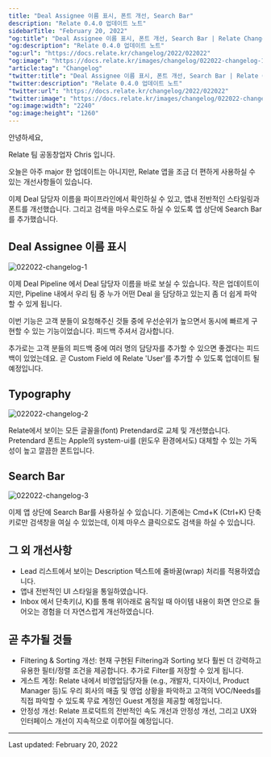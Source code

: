 ```yaml
---
title: "Deal Assignee 이름 표시, 폰트 개선, Search Bar"
description: "Relate 0.4.0 업데이트 노트"
sidebarTitle: "February 20, 2022"
"og:title": "Deal Assignee 이름 표시, 폰트 개선, Search Bar | Relate Changelog"
"og:description": "Relate 0.4.0 업데이트 노트"
"og:url": "https://docs.relate.kr/changelog/2022/022022"
"og:image": "https://docs.relate.kr/images/changelog/022022-changelog-1.png"
"article:tag": "Changelog"
"twitter:title": "Deal Assignee 이름 표시, 폰트 개선, Search Bar | Relate Changelog"
"twitter:description": "Relate 0.4.0 업데이트 노트"
"twitter:url": "https://docs.relate.kr/changelog/2022/022022"
"twitter:image": "https://docs.relate.kr/images/changelog/022022-changelog-1.png"
"og:image:width": "2240"
"og:image:height": "1260"
---
```


안녕하세요,

Relate 팀 공동창업자 Chris 입니다.

오늘은 아주 major 한 업데이트는 아니지만, Relate 앱을 조금 더 편하게 사용하실 수 있는 개선사항들이 있습니다.

이제 Deal 담당자 이름을 파이프라인에서 확인하실 수 있고, 앱내 전반적인 스타일링과 폰트를 개선했습니다. 그리고 검색을 마우스로도 하실 수 있도록 앱 상단에 Search Bar를 추가했습니다.

## Deal Assignee 이름 표시

![022022-changelog-1](/images/changelog/022022-changelog-1.png)

이제 Deal Pipeline 에서 Deal 담당자 이름을 바로 보실 수 있습니다. 작은 업데이트이지만, Pipeline 내에서 우리 팀 중 누가 어떤 Deal 을 담당하고 있는지 좀 더 쉽게 파악할 수 있게 됩니다.

이번 기능은 고객 분들이 요청해주신 것들 중에 우선순위가 높으면서 동시에 빠르게 구현할 수 있는 기능이었습니다. 피드백 주셔서 감사합니다. 

추가로는 고객 분들의 피드백 중에 여러 명의 담당자를 추가할 수 있으면 좋겠다는 피드백이 있었는데요. 곧 Custom Field 에 Relate 'User'를 추가할 수 있도록 업데이트 될 예정입니다.

## Typography

![022022-changelog-2](/images/changelog/022022-changelog-2.png)

Relate에서 보이는 모든 글꼴을(font) Pretendard로 교체 및 개선했습니다. Pretendard 폰트는 Apple의 system-ui를 (윈도우 환경에서도) 대체할 수 있는 가독성이 높고 깔끔한 폰트입니다.

## Search Bar

![022022-changelog-3](/images/changelog/022022-changelog-3.png)

이제 앱 상단에 Search Bar를 사용하실 수 있습니다. 기존에는 Cmd+K (Ctrl+K) 단축키로만 검색창을 여실 수 있었는데, 이제 마우스 클릭으로도 검색을 하실 수 있습니다.

## 그 외 개선사항
- Lead 리스트에서 보이는 Description 텍스트에 줄바꿈(wrap) 처리를 적용하였습니다.
- 앱내 전반적인 UI 스타일을 통일하였습니다.
- Inbox 에서 단축키(J, K)를 통해 위아래로 움직일 때 아이템 내용이 화면 안으로 들어오는 경험을 더 자연스럽게 개선하였습니다.

## 곧 추가될 것들
- Filtering & Sorting 개선: 현재 구현된 Filtering과 Sorting 보다 훨씬 더 강력하고 유용한 필터/정렬 조건을 제공합니다. 추가로 Filter를 저장할 수 있게 됩니다.
- 게스트 계정: Relate 내에서 비영업담당자들 (e.g., 개발자, 디자이너, Product Manager 등)도 우리 회사의 매출 및 영업 상황을 파악하고 고객의 VOC/Needs를 직접 파악할 수 있도록 무료 계정인 Guest 계정을 제공할 예정입니다.
- 안정성 개선: Relate 프로덕트의 전반적인 속도 개선과 안정성 개선, 그리고 UX와 인터페이스 개선이 지속적으로 이루어질 예정입니다.

---

Last updated: February 20, 2022